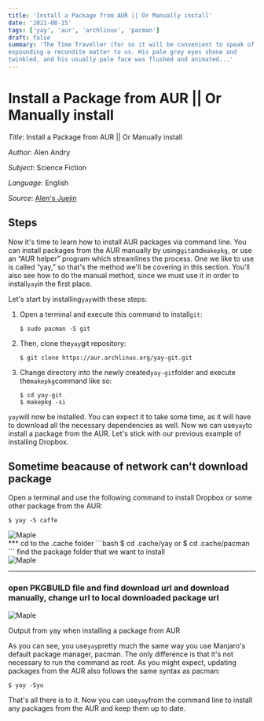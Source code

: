 ```yaml
---
title: 'Install a Package from AUR || Or Manually install'
date: '2021-08-15'
tags: ['yay', 'aur', 'archlinux', 'pacman']
draft: false
summary: 'The Time Traveller (for so it will be convenient to speak of him) was
expounding a recondite matter to us. His pale grey eyes shone and
twinkled, and his usually pale face was flushed and animated...'
---
```


# Install a Package from AUR || Or Manually install

_Title_: Install a Package from AUR || Or Manually install

_Author_: Alen Andry

_Subject_: Science Fiction

_Language_: English

_Source_: [Alen's Juejin](https://juejin.cn/post/6993209916504670221)

## Steps

Now it's time to learn how to install AUR packages via command line. You can install packages from the AUR manually by using`git`and`makepkg`, or use an “AUR helper” program which streamlines the process. One we like to use is called “yay,” so that's the method we'll be covering in this section. You'll also see how to do the manual method, since we must use it in order to install`yay`in the first place.

Let's start by installing`yay`with these steps:

1.  Open a terminal and execute this command to install`git`:

    ```
    $ sudo pacman -S git
    ```

1.  Then, clone the`yay`git repository:

    ```
    $ git clone https://aur.archlinux.org/yay-git.git
    ```

1.  Change directory into the newly created`yay-git`folder and execute the`makepkg`command like so:

    ```
    $ cd yay-git
    $ makepkg -si
    ```

`yay`will now be installed. You can expect it to take some time, as it will have to download all the necessary dependencies as well. Now we can use`yay`to install a package from the AUR. Let's stick with our previous example of installing Dropbox.
## Sometime beacause of network can't download package 
Open a terminal and use the following command to install Dropbox or some other package from the AUR:

```
$ yay -S caffe
```

<div className="my-1 px-2 w-full overflow-hidden xl:my-1 xl:px-2 xl:w-1/2">
    <Image loader={myLoader} alt="Maple" src="/static/images/2021-09-01_10-32.png" width={640} height={427} />
</div>
***
cd to the .cache folder
```bash
$ cd .cache/yay
or
$ cd .cache/pacman
```
find the package folder that we want to install

<div className="my-1 px-2 w-full overflow-hidden xl:my-1 xl:px-2 xl:w-1/2">
    <Image loader={myLoader} alt="Maple" src="/static/images/2021-09-01_10-36.png" width={640} height={427} />
</div>

***
### open PKGBUILD file and find download url and download manually, change url to local downloaded package url
<div className="my-1 px-2 w-full overflow-hidden xl:my-1 xl:px-2 xl:w-1/2">
    <Image loader={myLoader} alt="Maple" src="/static/images/10_39.png" width={640} height={227} />
</div>

Output from yay when installing a package from AUR

As you can see, you use`yay`pretty much the same way you use Manjaro's default package manager, pacman. The only difference is that it's not necessary to run the command as root. As you might expect, updating packages from the AUR also follows the same syntax as pacman:

```
$ yay -Syu
```

That's all there is to it. Now you can use`yay`from the command line to install any packages from the AUR and keep them up to date.
